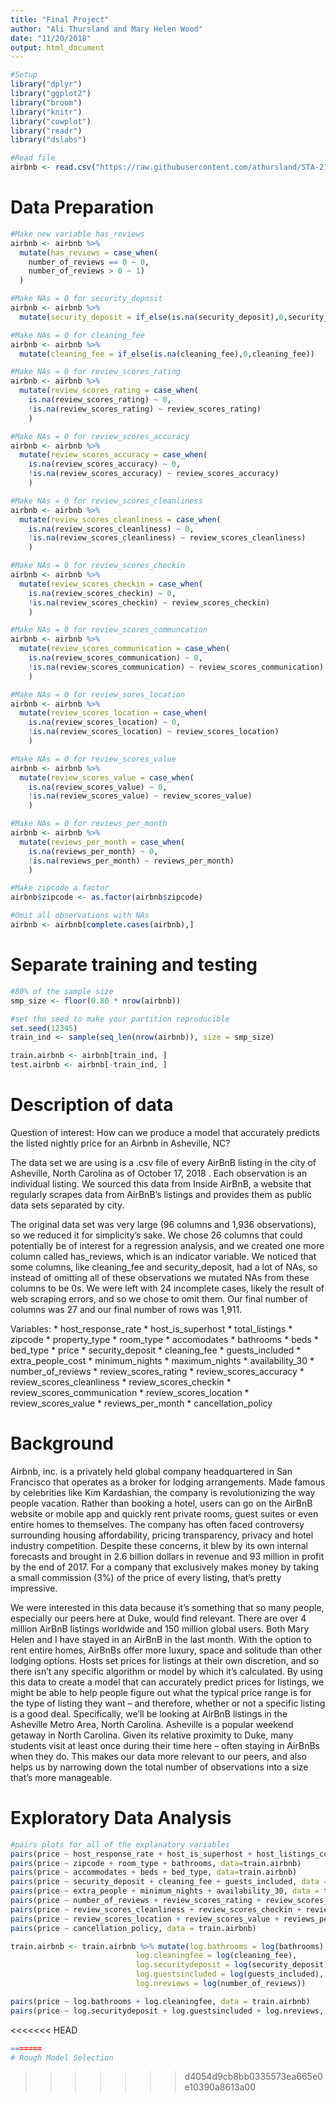 ```yaml
---
title: "Final Project"
author: "Ali Thursland and Mary Helen Wood"
date: "11/20/2018"
output: html_document
---
```


```r
#Setup
library("dplyr")
library("ggplot2")
library("broom")
library("knitr")
library("cowplot")
library("readr")
library("dslabs")
```

```r
#Read file
airbnb <- read.csv("https://raw.githubusercontent.com/athursland/STA-210/master/airbnb.csv?fbclid=IwAR0ffZSvoMPWxJjX-a4gWp2UlripEqAK0NJtu2ioHgmG0uWjCm20Hse8pNw")
```

# Data Preparation

```r
#Make new variable has_reviews
airbnb <- airbnb %>% 
  mutate(has_reviews = case_when( 
    number_of_reviews == 0 ~ 0, 
    number_of_reviews > 0 ~ 1)
  )

#Make NAs = 0 for security_deposit
airbnb <- airbnb %>% 
  mutate(security_deposit = if_else(is.na(security_deposit),0,security_deposit))

#Make NAs = 0 for cleaning_fee
airbnb <- airbnb %>% 
  mutate(cleaning_fee = if_else(is.na(cleaning_fee),0,cleaning_fee))

#Make NAs = 0 for review_scores_rating
airbnb <- airbnb %>% 
  mutate(review_scores_rating = case_when(
    is.na(review_scores_rating) ~ 0, 
    !is.na(review_scores_rating) ~ review_scores_rating)
    )

#Make NAs = 0 for review_scores_accuracy
airbnb <- airbnb %>% 
  mutate(review_scores_accuracy = case_when(
    is.na(review_scores_accuracy) ~ 0, 
    !is.na(review_scores_accuracy) ~ review_scores_accuracy)
    )

#Make NAs = 0 for review_scores_cleanliness
airbnb <- airbnb %>% 
  mutate(review_scores_cleanliness = case_when( 
    is.na(review_scores_cleanliness) ~ 0, 
    !is.na(review_scores_cleanliness) ~ review_scores_cleanliness)
    )

#Make NAs = 0 for review_scores_checkin
airbnb <- airbnb %>% 
  mutate(review_scores_checkin = case_when( 
    is.na(review_scores_checkin) ~ 0, 
    !is.na(review_scores_checkin) ~ review_scores_checkin)
    )

#Make NAs = 0 for review_scores_communcation
airbnb <- airbnb %>% 
  mutate(review_scores_communication = case_when( 
    is.na(review_scores_communication) ~ 0, 
    !is.na(review_scores_communication) ~ review_scores_communication)
    )

#Make NAs = 0 for review_sores_location 
airbnb <- airbnb %>% 
  mutate(review_scores_location = case_when( 
    is.na(review_scores_location) ~ 0, 
    !is.na(review_scores_location) ~ review_scores_location)
    )

#Make NAs = 0 for review_scores_value
airbnb <- airbnb %>% 
  mutate(review_scores_value = case_when( 
    is.na(review_scores_value) ~ 0, 
    !is.na(review_scores_value) ~ review_scores_value)
    )

#Make NAs = 0 for reviews_per_month
airbnb <- airbnb %>% 
  mutate(reviews_per_month = case_when( 
    is.na(reviews_per_month) ~ 0, 
    !is.na(reviews_per_month) ~ reviews_per_month)
    )
```

```r
#Make zipcode a factor
airbnb$zipcode <- as.factor(airbnb$zipcode)
```

```r
#Omit all observations with NAs 
airbnb <- airbnb[complete.cases(airbnb),]
```

# Separate training and testing

```r
#80% of the sample size
smp_size <- floor(0.80 * nrow(airbnb))

#set the seed to make your partition reproducible
set.seed(12345)
train_ind <- sample(seq_len(nrow(airbnb)), size = smp_size)

train.airbnb <- airbnb[train_ind, ]
test.airbnb <- airbnb[-train_ind, ]
```

# Description of data

Question of interest: How can we produce a model that accurately predicts the listed nightly price for an Airbnb in Asheville, NC?

  The data set we are using is a .csv file of every AirBnB listing in the city of Asheville, North Carolina as of October 17, 2018 . Each observation is an individual listing. We sourced this data from Inside AirBnB, a website that regularly scrapes data from AirBnB’s listings and provides them as public data sets separated by city.

  The original data set was very large (96 columns and 1,936 observations), so we reduced it for simplicity’s sake. We chose 26 columns that could potentially be of interest for a regression analysis, and we created one more column called has_reviews, which is an indicator variable. We noticed that some columns, like cleaning_fee and security_deposit, had a lot of NAs, so instead of omitting all of these observations we mutated NAs from these columns to be 0s. We were left with 24 incomplete cases, likely the result of web scraping errors, and so we chose to omit them. Our final number of columns was 27 and our final number of rows was 1,911. 

Variables: 
* host_response_rate
* host_is_superhost
* total_listings
* zipcode
* property_type
* room_type
* accomodates
* bathrooms
* beds
* bed_type
* price
* security_deposit
* cleaning_fee
* guests_included 
* extra_people_cost
* minimum_nights
* maximum_nights
* availability_30
* number_of_reviews
* review_scores_rating
* review_scores_accuracy
* review_scores_cleanliness
* review_scores_checkin
* review_scores_communication
* review_scores_location
* review_scores_value
* reviews_per_month
* cancellation_policy

# Background

Airbnb, inc. is a privately held global company headquartered in San Francisco that operates as a broker for lodging arrangements. Made famous by celebrities like Kim Kardashian, the company is revolutionizing the way people vacation. Rather than booking a hotel, users can go on the AirBnB website or mobile app and quickly rent private rooms, guest suites or even entire homes to themselves. The company has often faced controversy surrounding housing affordability, pricing transparency, privacy and hotel industry competition. Despite these concerns, it blew by its own internal forecasts and brought in 2.6 billion dollars in revenue and 93 million in profit by the end of 2017. For a company that exclusively makes money by taking a small commission (3%) of the price of every listing, that’s pretty impressive.
  
  We were interested in this data because it’s something that so many people, especially our peers here at Duke, would find relevant. There are over 4 million AirBnB listings worldwide and 150 million global users. Both Mary Helen and I have stayed in an AirBnB in the last month. With the option to rent entire homes, AirBnBs offer more luxury, space and solitude than other lodging options. Hosts set prices for listings at their own discretion, and so there isn’t any specific algorithm or model by which it’s calculated. By using this data to create a model that can accurately predict prices for listings, we might be able to help people figure out what the typical price range is for the type of listing they want – and therefore, whether or not a specific listing is a good deal. Specifically, we’ll be looking at AirBnB listings in the Asheville Metro Area, North Carolina. Asheville is a popular weekend getaway in North Carolina. Given its relative proximity to Duke, many students visit at least once during their time here – often staying in AirBnBs when they do. This makes our data more relevant to our peers, and also helps us by narrowing down the total number of observations into a size that’s more manageable.

# Exploratory Data Analysis

```r
#pairs plots for all of the explanatory variables
pairs(price ~ host_response_rate + host_is_superhost + host_listings_count, data=train.airbnb)
pairs(price ~ zipcode + room_type + bathrooms, data=train.airbnb)
pairs(price ~ accommodates + beds + bed_type, data=train.airbnb)
pairs(price ~ security_deposit + cleaning_fee + guests_included, data = train.airbnb)
pairs(price ~ extra_people + minimum_nights + availability_30, data = train.airbnb)
pairs(price ~ number_of_reviews + review_scores_rating + review_scores_accuracy, data = train.airbnb)
pairs(price ~ review_scores_cleanliness + review_scores_checkin + review_scores_communication, data = train.airbnb)
pairs(price ~ review_scores_location + review_scores_value + reviews_per_month, data = train.airbnb)
pairs(price ~ cancellation_policy, data = train.airbnb)
```

```r
train.airbnb <- train.airbnb %>% mutate(log.bathrooms = log(bathrooms),
                            log.cleaningfee = log(cleaning_fee),
                            log.securitydeposit = log(security_deposit),
                            log.guestsincluded = log(guests_included),
                            log.nreviews = log(number_of_reviews))
```

```r
pairs(price ~ log.bathrooms + log.cleaningfee, data = train.airbnb)
pairs(price ~ log.securitydeposit + log.guestsincluded + log.nreviews, data = train.airbnb)
```

<<<<<<< HEAD
```r
=======
# Rough Model Selection

```

>>>>>>> d4054d9cb8bb0335573ea665e0e10390a8613a00


